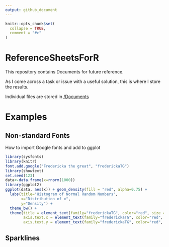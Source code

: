 ```yaml
---
output: github_document
---
```

<!-- README.md is generated from README.Rmd. Please edit that file -->

```r
knitr::opts_chunk$set(
  collapse = TRUE,
  comment = "#>"
)
```

# ReferenceSheetsForR 

This repository contains Documents for future reference.  

As I come across a task or issue with a useful solution, this is where I store the results.  

Individual files are stored in [/Documents](https://github.com/JMLuther/ReferenceSheetsForR/tree/master/Documents)  

# Examples  

## Non-standard Fonts  
How to import Google fonts and add to ggplot  
```r
library(sysfonts)
library(knitr)
font.add.google("Fredericka the great", "frederickaTG")
library(showtext)
set.seed(123)
data<-data.frame(x=rnorm(1000))
library(ggplot2)
ggplot(data, aes(x)) + geom_density(fill = "red", alpha=0.75) + 
  labs(title="Histogram of Normal Random Numbers",
       x="Distribution of x",
       y="Density") +
  theme_bw() + 
  theme(title = element_text(family="frederickaTG", color="red", size = 18),
        axis.text.x = element_text(family="frederickaTG", color="red", size = 12),
        axis.text.y = element_text(family="frederickaTG", color="red", size = 12))        
```

## Sparklines
